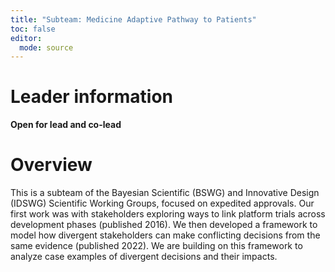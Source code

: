 ```yaml
---
title: "Subteam: Medicine Adaptive Pathway to Patients"
toc: false
editor: 
  mode: source
---
```


# Leader information

**Open for lead and co-lead**

# Overview

This is a subteam of the Bayesian Scientific (BSWG) and Innovative Design (IDSWG) Scientific Working Groups, focused on expedited approvals. Our first work was with stakeholders exploring ways to link platform trials across development phases (published 2016). We then developed a framework to model how divergent stakeholders can make conflicting decisions from the same evidence (published 2022). We are building on this framework to analyze case examples of divergent decisions and their impacts.

